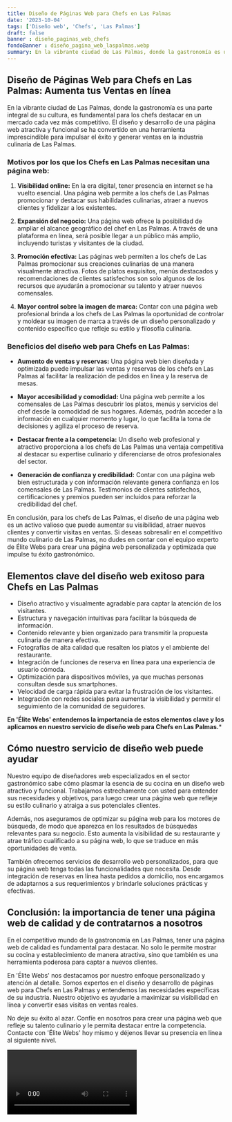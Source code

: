 ```yaml
---
title: Diseño de Páginas Web para Chefs en Las Palmas
date: '2023-10-04'
tags: ['Diseño web', 'Chefs', 'Las Palmas']
draft: false
banner : diseño_paginas_web_chefs
fondoBanner : diseño_pagina_web_laspalmas.webp
summary: En la vibrante ciudad de Las Palmas, donde la gastronomía es una parte integral de su cultura, es fundamental para los chefs destacar en un mercado cada vez más competitivo. El diseño y desarrollo de una página web atractiva y funcional se ha convertido en una herramienta imprescindible para impulsar el éxito y generar ventas en la industria culinaria de Las Palmas.
---
```


## **Diseño de Páginas Web para Chefs en Las Palmas: Aumenta tus Ventas en línea**

En la vibrante ciudad de Las Palmas, donde la gastronomía es una parte integral de su cultura, es fundamental para los chefs destacar en un mercado cada vez más competitivo. El diseño y desarrollo de una página web atractiva y funcional se ha convertido en una herramienta imprescindible para impulsar el éxito y generar ventas en la industria culinaria de Las Palmas.

### **Motivos por los que los Chefs en Las Palmas necesitan una página web:**

1. **Visibilidad online:** En la era digital, tener presencia en internet se ha vuelto esencial. Una página web permite a los chefs de Las Palmas promocionar y destacar sus habilidades culinarias, atraer a nuevos clientes y fidelizar a los existentes.

2. **Expansión del negocio:** Una página web ofrece la posibilidad de ampliar el alcance geográfico del chef en Las Palmas. A través de una plataforma en línea, será posible llegar a un público más amplio, incluyendo turistas y visitantes de la ciudad.

3. **Promoción efectiva:** Las páginas web permiten a los chefs de Las Palmas promocionar sus creaciones culinarias de una manera visualmente atractiva. Fotos de platos exquisitos, menús destacados y recomendaciones de clientes satisfechos son solo algunos de los recursos que ayudarán a promocionar su talento y atraer nuevos comensales.

4. **Mayor control sobre la imagen de marca:** Contar con una página web profesional brinda a los chefs de Las Palmas la oportunidad de controlar y moldear su imagen de marca a través de un diseño personalizado y contenido específico que refleje su estilo y filosofía culinaria.

### **Beneficios del diseño web para Chefs en Las Palmas:**

- **Aumento de ventas y reservas:** Una página web bien diseñada y optimizada puede impulsar las ventas y reservas de los chefs en Las Palmas al facilitar la realización de pedidos en línea y la reserva de mesas.

- **Mayor accesibilidad y comodidad:** Una página web permite a los comensales de Las Palmas descubrir los platos, menús y servicios del chef desde la comodidad de sus hogares. Además, podrán acceder a la información en cualquier momento y lugar, lo que facilita la toma de decisiones y agiliza el proceso de reserva.

- **Destacar frente a la competencia:** Un diseño web profesional y atractivo proporciona a los chefs de Las Palmas una ventaja competitiva al destacar su expertise culinario y diferenciarse de otros profesionales del sector.

- **Generación de confianza y credibilidad:** Contar con una página web bien estructurada y con información relevante genera confianza en los comensales de Las Palmas. Testimonios de clientes satisfechos, certificaciones y premios pueden ser incluidos para reforzar la credibilidad del chef.

En conclusión, para los chefs de Las Palmas, el diseño de una página web es un activo valioso que puede aumentar su visibilidad, atraer nuevos clientes y convertir visitas en ventas. Si deseas sobresalir en el competitivo mundo culinario de Las Palmas, no dudes en contar con el equipo experto de Élite Webs para crear una página web personalizada y optimizada que impulse tu éxito gastronómico.

<GifSeo />

<Cta />

## Elementos clave del diseño web exitoso para Chefs en Las Palmas

- Diseño atractivo y visualmente agradable para captar la atención de los visitantes.
- Estructura y navegación intuitivas para facilitar la búsqueda de información.
- Contenido relevante y bien organizado para transmitir la propuesta culinaria de manera efectiva.
- Fotografías de alta calidad que resalten los platos y el ambiente del restaurante.
- Integración de funciones de reserva en línea para una experiencia de usuario cómoda.
- Optimización para dispositivos móviles, ya que muchas personas consultan desde sus smartphones.
- Velocidad de carga rápida para evitar la frustración de los visitantes.
- Integración con redes sociales para aumentar la visibilidad y permitir el seguimiento de la comunidad de seguidores.

**En 'Élite Webs' entendemos la importancia de estos elementos clave y los aplicamos en nuestro servicio de diseño web para Chefs en Las Palmas.***


## Cómo nuestro servicio de diseño web puede ayudar

Nuestro equipo de diseñadores web especializados en el sector gastronómico sabe cómo plasmar la esencia de su cocina en un diseño web atractivo y funcional. Trabajamos estrechamente con usted para entender sus necesidades y objetivos, para luego crear una página web que refleje su estilo culinario y atraiga a sus potenciales clientes.

Además, nos aseguramos de optimizar su página web para los motores de búsqueda, de modo que aparezca en los resultados de búsquedas relevantes para su negocio. Esto aumenta la visibilidad de su restaurante y atrae tráfico cualificado a su página web, lo que se traduce en más oportunidades de venta.

También ofrecemos servicios de desarrollo web personalizados, para que su página web tenga todas las funcionalidades que necesita. Desde integración de reservas en línea hasta pedidos a domicilio, nos encargamos de adaptarnos a sus requerimientos y brindarle soluciones prácticas y efectivas.

## Conclusión: la importancia de tener una página web de calidad y de contratarnos a nosotros

En el competitivo mundo de la gastronomía en Las Palmas, tener una página web de calidad es fundamental para destacar. No solo le permite mostrar su cocina y establecimiento de manera atractiva, sino que también es una herramienta poderosa para captar a nuevos clientes.

En 'Élite Webs' nos destacamos por nuestro enfoque personalizado y atención al detalle. Somos expertos en el diseño y desarrollo de páginas web para Chefs en Las Palmas y entendemos las necesidades específicas de su industria. Nuestro objetivo es ayudarle a maximizar su visibilidad en línea y convertir esas visitas en ventas reales.

No deje su éxito al azar. Confíe en nosotros para crear una página web que refleje su talento culinario y le permita destacar entre la competencia. Contacte con 'Élite Webs' hoy mismo y déjenos llevar su presencia en línea al siguiente nivel.

<Video />

<CtaBot job='Chefs' city='Las Palmas'/>

<Gmaps query='Las Palmas+españa+maps' />